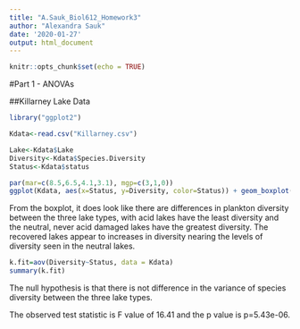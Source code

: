 ```yaml
---
title: "A.Sauk_Biol612_Homework3"
author: "Alexandra Sauk"
date: '2020-01-27'
output: html_document
---
```


```r
knitr::opts_chunk$set(echo = TRUE)
```

#Part 1 - ANOVAs

##Killarney Lake Data

```r
library("ggplot2")

Kdata<-read.csv("Killarney.csv")

Lake<-Kdata$Lake
Diversity<-Kdata$Species.Diversity
Status<-Kdata$status

par(mar=c(8.5,6.5,4.1,3.1), mgp=c(3,1,0))
ggplot(Kdata, aes(x=Status, y=Diversity, color=Status)) + geom_boxplot() + labs(y="Plankton Species Diversity", x="Lake Status", title = "Fig. 1: Plankton species diversity for 45 lakes in Killarney Wilderness Park") + scale_color_manual(values = c("#ffbb0e", "#009a00", "#007fff"))
```

From the boxplot, it does look like there are differences in plankton diversity between the three lake types, with acid lakes have the least diversity and the neutral, never acid damaged lakes have the greatest diversity. The recovered lakes appear to increases in diversity nearing the levels of diversity seen in the neutral lakes. 

```r
k.fit=aov(Diversity~Status, data = Kdata)
summary(k.fit)
```

The null hypothesis is that there is not difference in the variance of species diversity between the three lake types.

The observed test statistic is F value of 16.41 and the p value is p=5.43e-06. 


